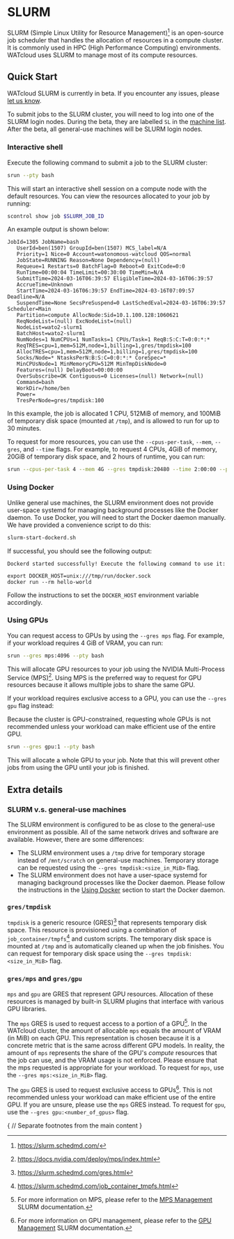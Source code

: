 # SLURM

SLURM (Simple Linux Utility for Resource Management)[^slurm] is an open-source job scheduler that handles the allocation of resources in a compute cluster.
It is commonly used in HPC (High Performance Computing) environments. WATcloud uses SLURM to manage most of its compute resources.

[^slurm]: https://slurm.schedmd.com/


## Quick Start


<Callout type="info">WATcloud SLURM is currently in beta. If you encounter any issues, please [let us know](/docs/compute-cluster/support-resources).</Callout>

To submit jobs to the SLURM cluster, you will need to log into one of the SLURM login nodes.
During the beta, they are labelled `SL` in the [machine list](/machines).
After the beta, all general-use machines will be SLURM login nodes.

### Interactive shell

Execute the following command to submit a job to the SLURM cluster:

```bash
srun --pty bash
```

This will start an interactive shell session on a compute node with the default resources.
You can view the resources allocated to your job by running:

```bash
scontrol show job $SLURM_JOB_ID
```

An example output is shown below:

```text {6,17}
JobId=1305 JobName=bash
   UserId=ben(1507) GroupId=ben(1507) MCS_label=N/A
   Priority=1 Nice=0 Account=watonomous-watcloud QOS=normal
   JobState=RUNNING Reason=None Dependency=(null)
   Requeue=1 Restarts=0 BatchFlag=0 Reboot=0 ExitCode=0:0
   RunTime=00:00:04 TimeLimit=00:30:00 TimeMin=N/A
   SubmitTime=2024-03-16T06:39:57 EligibleTime=2024-03-16T06:39:57
   AccrueTime=Unknown
   StartTime=2024-03-16T06:39:57 EndTime=2024-03-16T07:09:57 Deadline=N/A
   SuspendTime=None SecsPreSuspend=0 LastSchedEval=2024-03-16T06:39:57 Scheduler=Main
   Partition=compute AllocNode:Sid=10.1.100.128:1060621
   ReqNodeList=(null) ExcNodeList=(null)
   NodeList=wato2-slurm1
   BatchHost=wato2-slurm1
   NumNodes=1 NumCPUs=1 NumTasks=1 CPUs/Task=1 ReqB:S:C:T=0:0:*:*
   ReqTRES=cpu=1,mem=512M,node=1,billing=1,gres/tmpdisk=100
   AllocTRES=cpu=1,mem=512M,node=1,billing=1,gres/tmpdisk=100
   Socks/Node=* NtasksPerN:B:S:C=0:0:*:* CoreSpec=*
   MinCPUsNode=1 MinMemoryCPU=512M MinTmpDiskNode=0
   Features=(null) DelayBoot=00:00:00
   OverSubscribe=OK Contiguous=0 Licenses=(null) Network=(null)
   Command=bash
   WorkDir=/home/ben
   Power=
   TresPerNode=gres/tmpdisk:100
```

In this example, the job is allocated 1 CPU, 512MiB of memory, and 100MiB of temporary disk space (mounted at `/tmp`),
and is allowed to run for up to 30 minutes.

To request for more resources, you can use the `--cpus-per-task`, `--mem`, `--gres`, and `--time` flags.
For example, to request 4 CPUs, 4GiB of memory, 20GiB of temporary disk space, and 2 hours of runtime, you can run:

```bash
srun --cpus-per-task 4 --mem 4G --gres tmpdisk:20480 --time 2:00:00 --pty bash
```

### Using Docker

Unlike general use machines, the SLURM environment does not provide user-space systemd for managing background processes like the Docker daemon.
To use Docker, you will need to start the Docker daemon manually. We have provided a convenience script to do this:

```bash
slurm-start-dockerd.sh
```

If successful, you should see the following output:

```text
Dockerd started successfully! Execute the following command to use it:

export DOCKER_HOST=unix:///tmp/run/docker.sock
docker run --rm hello-world
```

Follow the instructions to set the `DOCKER_HOST` environment variable accordingly.

### Using GPUs

You can request access to GPUs by using the `--gres mps` flag. For example, if your workload requires 4 GiB of VRAM, you can run:

```bash
srun --gres mps:4096 --pty bash
```

This will allocate GPU resources to your job using the NVIDIA Multi-Process Service (MPS)[^mps].
Using MPS is the preferred way to request for GPU resources because it allows multiple jobs to
share the same GPU.

[^mps]: https://docs.nvidia.com/deploy/mps/index.html

If your workload requires exclusive access to a GPU, you can use the `--gres gpu` flag instead:

<Callout type="warning">Because the cluster is GPU-constrained, requesting whole GPUs is not recommended unless your workload can
make efficient use of the entire GPU.</Callout>

```bash
srun --gres gpu:1 --pty bash
```

This will allocate a whole GPU to your job. Note that this will prevent other jobs from using the GPU until your job is finished.


## Extra details

### SLURM v.s. general-use machines

The SLURM environment is configured to be as close to the general-use environment as possible.
All of the same network drives and software are available. However, there are some differences:

- The SLURM environment uses a `/tmp` drive for temporary storage instead of `/mnt/scratch` on general-use machines.
    Temporary storage can be requested using the `--gres tmpdisk:<size_in_MiB>` flag.
- The SLURM environment does not have a user-space systemd for managing background processes like the Docker daemon.
    Please follow the instructions in the [Using Docker](#using-docker) section to start the Docker daemon.

### `gres/tmpdisk`

`tmpdisk` is a generic resource (GRES)[^gres] that represents temporary disk space. This resource is provisioned using a combination
of `job_container/tmpfs`[^job-container-tmpfs] and custom scripts. The temporary disk space is mounted at `/tmp` and is automatically
cleaned up when the job finishes. You can request for temporary disk space using the `--gres tmpdisk:<size_in_MiB>` flag.

[^gres]: https://slurm.schedmd.com/gres.html
[^job-container-tmpfs]: https://slurm.schedmd.com/job_container_tmpfs.html

### `gres/mps` and `gres/gpu`

`mps` and `gpu` are GRES that represent GPU resources.
Allocation of these resources is managed by built-in SLURM plugins that interface with various GPU libraries.

The `mps` GRES is used to request access to a portion of a GPU[^mps-management].
In the WATcloud cluster, the amount of allocable `mps` equals the amount of VRAM (in MiB) on each GPU.
This representation is chosen because it is a concrete metric that is the same across different GPU models.
In reality, the amount of `mps` represents the share of the GPU's *compute* resources that the job can use,
and the VRAM usage is not enforced. Please ensure that the mps requested is appropriate for your workload.
To request for `mps`, use the `--gres mps:<size_in_MiB>` flag.

[^mps-management]: For more information on MPS, please refer to the [MPS Management](https://slurm.schedmd.com/gres.html#MPS_Management) SLURM documentation.

The `gpu` GRES is used to request exclusive access to GPUs[^gpu-management].
This is not recommended unless your workload can make efficient use of the entire GPU.
If you are unsure, please use the `mps` GRES instead.
To request for `gpu`, use the `--gres gpu:<number_of_gpus>` flag.

[^gpu-management]: For more information on GPU management, please refer to the [GPU Management](https://slurm.schedmd.com/gres.html#GPU_Management) SLURM documentation.


{
// Separate footnotes from the main content
}

<Separator className="mt-6" />